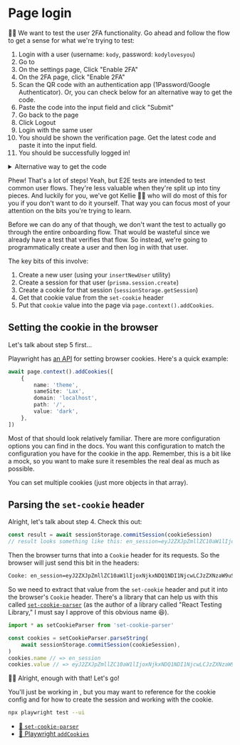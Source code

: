 # Page login

👨‍💼 We want to test the user 2FA functionality. Go ahead and follow the flow to
get a sense for what we're trying to test:

1. <LinkToApp to="/login">Login with a user</LinkToApp>
   (username: `kody`, password: `kodylovesyou`)
1. Go to <LinkToApp to="/settings/profile" />
1. On the settings page,
   <LinkToApp to="/settings/profile/two-factor">Click "Enable 2FA"</LinkToApp>
1. On the 2FA page,
   <LinkToApp to="/settings/profile/two-factor/verify">
   	click "Enable 2FA"
   </LinkToApp>
1. Scan the QR code with an authentication app (1Password/Google Authenticator).
   Or, you can check below for an alternative way to get the code.
1. Paste the code into the input field and click "Submit"
1. Go back to the <LinkToApp to="/settings/profile" /> page
1. Click Logout
1. <LinkToApp to="/login">Login with the same user</LinkToApp>
1. You should be shown the verification page. Get the latest code and paste it
   into the input field.
1. You should be successfully logged in!

<details>

<summary>Alternative way to get the code</summary>

If you can't scan the QR code, create a temporary file and stick this in it:

```js
import { generateTOTP } from '@epic-web/totp'

// put the URL in this string:
const otpUriString = `PASTE_THE_URL_HERE`
// it should start with otpauth://totp/...

const otpUri = new URL(otpUriString)
const options = Object.fromEntries(otpUri.searchParams.entries())

console.log(generateTOTP(options).otp)
```

</details>

Phew! That's a lot of steps! Yeah, but E2E tests are intended to test common
user flows. They're less valuable when they're split up into tiny pieces. And
luckily for you, we've got Kellie 🧝‍♂️ who will do most of this for you if you
don't want to do it yourself. That way you can focus most of your attention on
the bits you're trying to learn.

Before we can do any of that though, we don't want the test to actually go
through the entire onboarding flow. That would be wasteful since we already have
a test that verifies that flow. So instead, we're going to programmatically
create a user and then log in with that user.

The key bits of this involve:

1. Create a new user (using your `insertNewUser` utility)
2. Create a session for that user (`prisma.session.create`)
3. Create a cookie for that session (`sessionStorage.getSession`)
4. Get that cookie value from the `set-cookie` header
5. Put that `cookie` value into the page via `page.context().addCookies`.

## Setting the cookie in the browser

Let's talk about step 5 first...

Playwright has
[an API](https://playwright.dev/docs/api/class-browsercontext#browser-context-add-cookies)
for setting browser cookies. Here's a quick example:

```ts
await page.context().addCookies([
	{
		name: 'theme',
		sameSite: 'Lax',
		domain: 'localhost',
		path: '/',
		value: 'dark',
	},
])
```

Most of that should look relatively familiar. There are more configuration
options you can find in the docs. You want this configuration to match the
configuration you have for the cookie in the app. Remember, this is a bit like
a mock, so you want to make sure it resembles the real deal as much as possible.

You can set multiple cookies (just more objects in that array).

## Parsing the `set-cookie` header

Alright, let's talk about step 4. Check this out:

```ts nocopy
const result = await sessionStorage.commitSession(cookieSession)
// result looks something like this: en_session=eyJ2ZXJpZmllZC10aW1lIjoxNjkxNDQ1NDI1NjcwLCJzZXNzaW9uSWQiOiJjbGwxZzF2emIwMDAxcGNqNjkyNTB1ZnRuIn0%3D.%2Fzc%2BhFmBg1wPNiYE5nqS1hcXsZJFZwPrLQUf7BGZD1Q; Path=/; HttpOnly; SameSite=Lax
```

Then the browser turns that into a `Cookie` header for its requests. So the
browser will just send this bit in the headers:

```txt nonumber nocopy nolang
Cooke: en_session=eyJ2ZXJpZmllZC10aW1lIjoxNjkxNDQ1NDI1NjcwLCJzZXNzaW9uSWQiOiJjbGwxZzF2emIwMDAxcGNqNjkyNTB1ZnRuIn0%3D.%2Fzc%2BhFmBg1wPNiYE5nqS1hcXsZJFZwPrLQUf7BGZD1Q;
```

So we need to extract that value from the `set-cookie` header and put it into
the browser's `Cookie` header. There's a library that can help us with this
called [`set-cookie-parser`](https://npm.im/set-cookie-parser) (as the author of
a library called "React Testing Library," I must say I approve of this obvious
name 😆).

```ts nocopy
import * as setCookieParser from 'set-cookie-parser'

const cookies = setCookieParser.parseString(
	await sessionStorage.commitSession(cookieSession),
)
cookies.name // => en_session
cookies.value // => eyJ2ZXJpZmllZC10aW1lIjoxNjkxNDQ1NDI1NjcwLCJzZXNzaW9uSWQiOiJjbGwxZzF2emIwMDAxcGNqNjkyNTB1ZnRuIn0%3D.%2Fzc%2BhFmBg1wPNiYE5nqS1hcXsZJFZwPrLQUf7BGZD1Q
```

👨‍💼 Alright, enough with that! Let's go!

You'll just be working in <InlineFile file="test/e2e/2fa.test.ts" />, but you
may want to reference <InlineFile file="app/utils/session.server.ts" /> for the
cookie config and <InlineFile file="app/utils/auth.server.ts" /> for how to
create the session and working with the cookie.

```sh nonumber
npx playwright test --ui
```

- [📜 `set-cookie-parser`](https://npm.im/set-cookie-parser)
- [📜 Playwright `addCookies`](https://playwright.dev/docs/api/class-browsercontext#browser-context-add-cookies)
